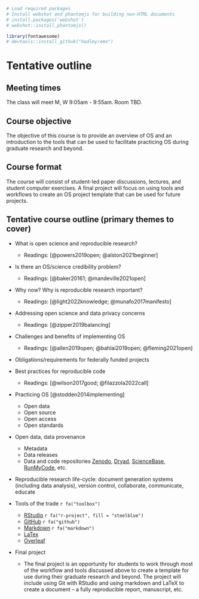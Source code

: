 ```r
# Load required packages
# Install webshot and phantomjs for building non-HTML documents
# install.packages('webshot')
# webshot::install_phantomjs()

library(fontawesome)
# devtools::install_github("hadley/emo")
```

<!-- emo::ji_find("arrow") -->

# Tentative outline 


## Meeting times
The class will meet M, W 9:05am - 9:55am. Room TBD. 

## Course objective
The objective of this course is to provide an overview of OS and an introduction to the tools that can be used to facilitate practicing OS during graduate research and beyond. 


## Course format
The course will consist of student-led paper discussions, lectures, and student computer exercises. A final project will focus on using tools and workflows to create an OS project template that can be used for future projects.

## Tentative course outline (primary themes to cover)
* What is open science and reproducible research?

    - Readings: [@powers2019open; @alston2021beginner]

* Is there an OS/science credibility problem?

    - Readings: [@baker20161; @mandeville2021open]

* Why now? Why is reproducible research important?

    - Readings: [@light2022knowledge; @munafo2017manifesto]

* Addressing open science and data privacy concerns

    - Readings: [@zipper2019balancing]
    
* Challenges and benefits of implementing OS

    - Readings: [@allen2019open; @bahlai2019open; @fleming2021open]
    
* Obligations/requirements for federally funded projects

* Best practices for reproducible code

    - Readings: [@wilson2017good; @filazzola2022call]

* Practicing OS [@stodden2014implementing]

  - Open data
  - Open source
  - Open access
  - Open standards

* Open data, data provenance

    - Metadata
    - Data releases
    - Data and code repositories [Zenodo](https://zenodo.org/), [Dryad](https://datadryad.org/stash), [ScienceBase](https://www.sciencebase.gov/catalog/), [RunMyCode](http://www.runmycode.org/), etc.
    
    
* Reproducible research life-cycle: document generation systems (including data analysis), version control, collaborate, communicate, educate

* Tools of the trade `r fa("toolbox")`

    - [RStudio](https://www.rstudio.com/) `r fa("r-project", fill = "steelblue")` 
    - [GitHub](https://github.com) `r fa("github")`
    - [Markdown](www.markdownguide.org/) `r fa("markdown")`
    - [LaTex](https://www.latex-project.org/)
    - [Overleaf](https://www.overleaf.com)

* Final project

    - The final project is an opportunity for students to work through most of the workflow and tools discussed above to create a template for use during their graduate research and beyond. The project will include using Git with RStudio and using markdown and LaTeX to create a document -- a fully reproducible report, manuscript, etc. 
    
 
